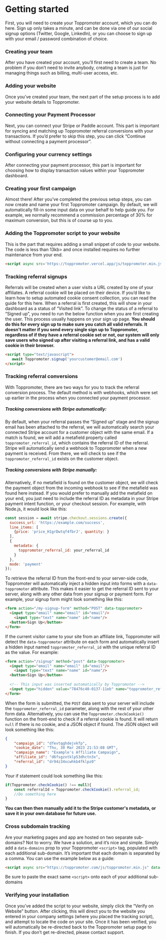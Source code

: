 # Getting started
First, you will need to create your Toppromoter account, which you can do here. Sign up only takes a minute, and can be done via one of our social signup options (Twitter, Google, LinkedIn), or you can choose to sign up with your email / password combination of choice.

### Creating your team
After you have created your account, you’ll first need to create a team. No problem if you don’t need to invite anybody, creating a team is just for managing things such as billing, multi-user access, etc.

### Adding your website
Once you’ve created your team, the next part of the setup process is to add your website details to Toppromoter.

### Connecting your Payment Processor
Next, you can connect your Stripe or Paddle account. This part is important for syncing and matching up Toppromoter referral conversions with your transactions. If you’d prefer to skip this step, you can click “Continue without connecting a payment processor”.

### Configuring your currency settings
After connecting your payment processor, this part is important for choosing how to display transaction values within your Toppromoter dashboard. 

### Creating your first campaign
Almost there! After you’ve completed the previous setup steps, you can now create and name your first Toppromoter campaign. By default, we will automatically fill-in some input data on your behalf to help guide you. For example, we normally recommend a commission percentage of 30% for maximum conversion, but this is of course up to you. 

### Adding the Toppromoter script to your website
This is the part that requires adding a small snippet of code to your website. The code is less than 13kb> and once installed requires no further maintenance from your end.
```html copy
<script async src='https://toppromoter.vercel.app/js/toppromoter.min.js' data-toppromoter='<your_company_id>'></script> 
```

### Tracking referral signups
Referrals will be created when a user visits a URL created by one of your affiliates. A referral cookie will be placed on their device. If you’d like to learn how to setup automated cookie consent collection, you can read the guide for this here.
When a referral is first created, this will show in your dashboard as a status of “Visited link”.
To change the status of a referral to “Signed up”,  you need to run the below function when you are first creating the user. This process usually happens on your sign up page. 
**You should do this for every sign up to make sure you catch all valid referrals. It doesn't matter if you send every single sign up to Toppromoter, regardless of if they have a referral cookie set or not, our system will only save users who signed up after visiting a referral link, and has a valid cookie in their browser.**

```html copy
<script type="text/javascript">
   await Toppromoter.signup('yourcustomer@email.com')
</script>
```

### Tracking referral conversions 
With Toppromoter, there are two ways for you to track the referral conversion process. The default method is with webhooks, which were set up earlier in the process when you connected your payment processor.

##### Tracking conversions with Stripe automatically:
By default, when your referral passes the “Signed up” stage and the signup email has been attached to the referral, we will automatically search your connected Stripe account for a customer object with the same email. If a match is found, we will add a metafield property called `toppromoter_referral_id`, which contains the referral ID of the referral.
Stripe will automatically send a webhook to Toppromoter when a new payment is received. From there, we will check to see if the `toppromoter_referral_id` exists on the customer object.

##### Tracking conversions with Stripe manually:
Alternatively, if no metafield is found on the customer object, we will check the payment object from the incoming webhook to see if the metafield was found here instead. 
If you would prefer to manually add the metafield on your end, you just need to include the referral ID as metadata in your Stripe payment intent function, or your checkout session. For example, with Node.js, it would look like this:
```js copy
const session = await stripe.checkout.sessions.create({
  success_url: 'https://example.com/success',
  line_items: [
    {price: 'price_H1grDwtqf4fbrJ', quantity: }
  ],
  {
    metadata: {
      toppromoter_referral_id: your_referral_id
    }
  },
  mode: 'payment'
});
```

To retrieve the referral ID from the front-end to your server-side code, Toppromoter will automatically inject a hidden input into forms with a `data-toppromoter` attribute. This makes it easier to get the referral ID sent to your server, along with any other data from your signup or payment form.
For example, your signup form might look something like this:
``` html copy
<form action="/my-signup-form" method="POST" data-toppromoter>
  <input type="email" name="email" id="email"/>
	<input type="text" name="name" id="name"/>
  <button>Sign Up</button>
</form>
```
If the current visitor came to your site from an affiliate link, Toppromoter will detect the `data-toppromoter` attribute on each form and automatically insert a hidden input named `toppromoter_referral_id` with the unique referral ID as the value. For example:
``` html copy
<form action="/signup" method="post" data-toppromoter>
  <input type="email" name="email" id="email"/>
	<input type="text" name="name" id="name"/>
  <button>Sign Up</button>
  
  <!-- This input was inserted automatically by Toppromoter -->
  <input type="hidden" value="78476c40-0137-11eb" name="toppromoter_referral_id" id="toppromoter_referral_id"/>
</form>
```
When the form is submitted, the `POST` data sent to your server will include the `toppromoter_referral_id` parameter, along with the rest of your other form data. 
Alternatively, you can use the `Toppromoter.checkCookie()` function on the front-end to check if a referral cookie is found. It will return `null` if there is no cookie, and a JSON object if found. The JSON object will look something like this:
```JSON
{
    "campaign_id": "dfevtqghdejvkfp",
    "cookie_date": "Thu, 30 Mar 2023 21:53:08 GMT",
    "campaign_name": "Example's Affiliate Campaign",
    "affiliate_id": "d6fsgzxtklp53dhctn3x",
    "referral_id": "dr94z34xcwhkb4fklpz0"
}
```
Your if statement could look something like this:
```js
if(Toppromoter.checkCookie() !== null){
	const referralId = Toppromoter.checkCookie().referral_id;
	//Do something here
}
```
**You can then then manually add it to the Stripe customer's metadata, or save it in your own database for future use.**

### Cross subdomain tracking
Are your marketing pages and app are hosted on two separate sub-domains? Not to worry. We have a solution, and it’s nice and simple.
Simply add a `data-domains` prop to your Toppromoter `<script>` tag, populated with each additional sub-domain. It’s important that each domain is separated by a comma.
You can use the example below as a guide:
```html copy
<script async src="https://toppromoter.com/js/toppromoter.min.js" data-domains="https://toppromoter.com,https://app.toppromoter.com,https://www.toppromoter.com" data-toppromoter="your_company_id"></script>
```
Be sure to paste the exact same `<script>` onto each of your additional sub-domains

### Verifying your installation
Once you’ve added the script to your website, simply click the “Verify on Website” button. After clicking, this will direct you to the website you entered in your company settings (where you placed the tracking script), and attempt to locate the code on your site. Once it has been verified, you will automatically be re-directed back to the Toppromoter setup page to finish. If you don’t get re-directed, please contact support.